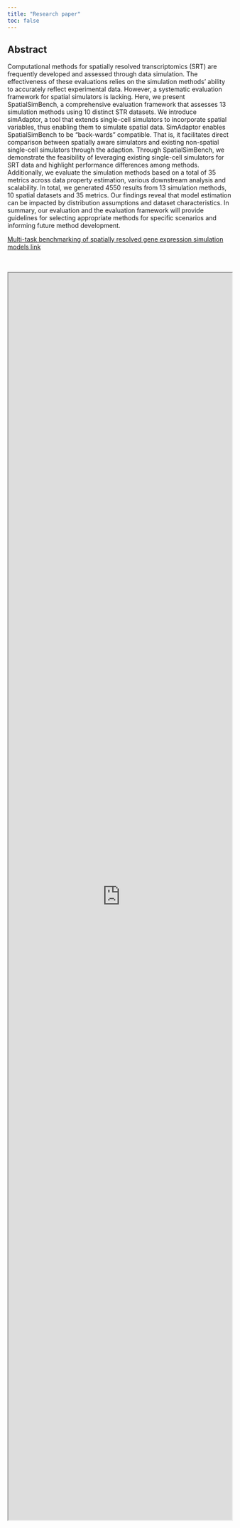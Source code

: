 ---
title: "Research paper"
toc: false
---

## Abstract

<div class="left-align">
  Computational methods for spatially resolved transcriptomics (SRT) are frequently developed and assessed through data simulation. The effectiveness of these evaluations relies on the simulation methods’ ability to accurately reflect experimental data. However, a systematic evaluation framework for spatial simulators is lacking. Here, we present SpatialSimBench, a comprehensive evaluation framework that assesses 13 simulation methods using 10 distinct STR datasets. We introduce simAdaptor, a tool that extends single-cell simulators to incorporate spatial variables, thus enabling them to simulate spatial data. SimAdaptor enables SpatialSimBench to be “back-wards” compatible. That is, it facilitates direct comparison between spatially aware simulators and existing non-spatial single-cell simulators through the adaption. Through SpatialSimBench, we demonstrate the feasibility of leveraging existing single-cell simulators for SRT data and highlight performance differences among methods. Additionally, we evaluate the simulation methods based on a total of 35 metrics across data property estimation, various downstream analysis and scalability. In total, we generated 4550 results from 13 simulation methods, 10 spatial datasets and 35 metrics. Our findings reveal that model estimation can be impacted by distribution assumptions and dataset characteristics. In summary, our evaluation and the evaluation framework will provide guidelines for selecting appropriate methods for specific scenarios and informing future method development.

  <a href="https://www.biorxiv.org/content/10.1101/2024.05.29.596418v1" target="_blank">Multi-task benchmarking of spatially resolved gene expression simulation models link</a>
</div>

<div class="paper", style="height: 70vh;">
  <br /><br />
  <iframe src="https://www.biorxiv.org/content/10.1101/2024.05.29.596418v1" width="100%" height="100%" title="Research paper"></iframe>
</div>


